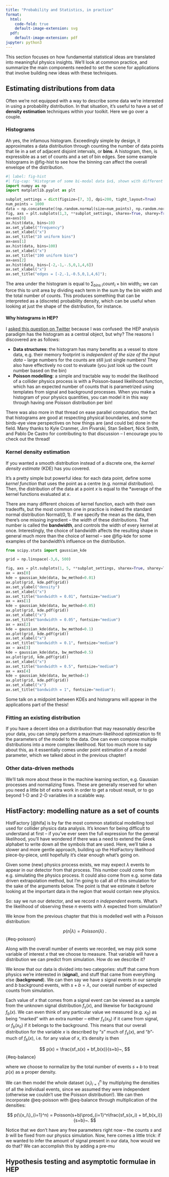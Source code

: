 ```yaml
---
title: "Probability and Statistics, in practice"
format:
  html:
    code-fold: true
    default-image-extension: svg
  pdf:
    default-image-extension: pdf
jupyter: python3
---
```



This section focuses on how fundamental statistical ideas are translated into meaningful physics insights. We'll look at common practice, and summarize the main components needed to set the scene for applications that involve building new ideas with these techniques.

## Estimating distributions from data

Often we're not equipped with a way to describe some data we're interested in using a probability distribution. In that situation, it's useful to have a set of **density estimation** techniques within your toolkit. Here we go over a couple.

### Histograms

Ah yes, the infamous histogram. Exceedingly simple by design, it approximates a data distribution through counting the number of data points that lie in a set of adjacent disjoint intervals, or **bins**. A histogram, then, is expressible as a set of counts and a set of bin edges. See some example histograms in @fig-hist to see how the binning can affect the overall envelope of the distribution.

```python
#| label: fig-hist
#| fig-cap: "Histogram of some bi-modal data $x$, shown with different binnings."
import numpy as np
import matplotlib.pyplot as plt

subplot_settings = dict(figsize=[7, 3], dpi=200, tight_layout=True)
num_points = 1000
data = np.concatenate((np.random.normal(size=num_points), np.random.normal(size=num_points//2)+3))
fig, axs = plt.subplots(1,3, **subplot_settings, sharex=True, sharey=True)
ax=axs[0]
ax.hist(data, bins=10)
ax.set_ylabel("frequency")
ax.set_xlabel("x")
ax.set_title("10 uniform bins")
ax=axs[1]
ax.hist(data, bins=100)
ax.set_xlabel("x")
ax.set_title("100 uniform bins")
ax=axs[2]
ax.hist(data, bins=[-2,-1,-.5,0,1,4,6])
ax.set_xlabel("x")
ax.set_title("edges = [-2,-1,-0.5,0,1,4,6]");
```

The area under the histogram is equal to $\sum_{\mathrm{bins~i}} \mathrm{count}_i \times \mathrm{bin~width}_i$; we can force this to unit area by dividing each term in the sum by the bin width and the total number of counts. This produces something that can be interpreted as a (discrete) probability density, which can be useful when looking at just the shape of the distribution, for instance.

#### Why histograms in HEP? {-}

I [asked this question on Twitter](https://twitter.com/phi_nate/status/1251124042012274693?s=20&t=_miEUw-BGQwuWl1rsgyHuQ) because I was confused: the HEP analysis paradigm has the histogram as a central object, but why? The reasons I discovered are as follows:

- **Data structures**: the histogram has many benefits as a vessel to store data, e.g. their memory footprint is *independent of the size of the input data* -- large numbers for the counts are still just single numbers! They also have effectively no cost to evaluate (you just look up the count number based on the bin)
- **Poisson modelling**: a simple and tractable way to model the likelihood of a collider physics process is with a Poisson-based likelihood function, which has an expected number of counts that is parametrized using templates from signal and background processes. When you make a histogram of your physics quantities, you can model it in this way through having one Poisson distribution per bin!

There was also more in that thread on ease parallel computation, the fact that histograms are good at respecting physical boundaries, and some birds-eye view perspectives on how things are (and could be) done in the field. Many thanks to Kyle Cranmer, Jim Pivarski, Stan Seibert, Nick Smith, and Pablo De Castro for contributing to that discussion -- I encourage you to check out the thread!

### Kernel density estimation

If you wanted a smooth distribution instead of a discrete one, the *kernel density estimate* (KDE) has you covered.

It's a pretty simple but powerful idea: for each data point, define some *kernel function* that uses the point as a centre (e.g. normal distribution). Then, the distribution of the data at a point $x$ is equal to the *average of the kernel functions evaluated at $x$.

There are many different choices of kernel function, each with their own tradeoffs, but the most common one in practice is indeed the standard normal distribution $\mathrm{Normal}(0, 1)$. If we specify the mean as the data, then there's one missing ingredient -- the *width* of these distributions. That number is called the **bandwidth**, and controls the width of every kernel at once. Interestingly, the choice of bandwidth affects the resulting shape in general much more than the choice of kernel -- see @fig-kde for some examples of the bandwidth's influence on the distribution.

```python
from scipy.stats import gaussian_kde

grid = np.linspace(-3,6, 500)

fig, axs = plt.subplots(1, 5, **subplot_settings, sharex=True, sharey=True)
ax = axs[0]
kde = gaussian_kde(data, bw_method=0.01)
ax.plot(grid, kde.pdf(grid))
ax.set_ylabel("density")
ax.set_xlabel("x")
ax.set_title("bandwidth = 0.01", fontsize="medium")
ax = axs[1]
kde = gaussian_kde(data, bw_method=0.05)
ax.plot(grid, kde.pdf(grid))
ax.set_xlabel("x")
ax.set_title("bandwidth = 0.05", fontsize="medium")
ax = axs[2]
kde = gaussian_kde(data, bw_method=0.1)
ax.plot(grid, kde.pdf(grid))
ax.set_xlabel("x")
ax.set_title("bandwidth = 0.1", fontsize="medium")
ax = axs[3]
kde = gaussian_kde(data, bw_method=0.5)
ax.plot(grid, kde.pdf(grid))
ax.set_xlabel("x")
ax.set_title("bandwidth = 0.5", fontsize="medium")
ax = axs[4]
kde = gaussian_kde(data, bw_method=1)
ax.plot(grid, kde.pdf(grid))
ax.set_xlabel("x")
ax.set_title("bandwidth = 1", fontsize="medium");
```

Some talk on a midpoint between KDEs and histograms will appear in the applications part of the thesis!

### Fitting an existing distribution

If you have a decent idea on a distribution that may reasonably describe your data, you can simply perform a maximum-likelihood optimization to fit the parameters of the model to the data. One can even compose multiple distributions into a more complex likelihood. Not too much more to say about this, as it essentially comes under point estimation of a model parameter, which we talked about in the previous chapter!

### Other data-driven methods

We'll talk more about these in the machine learning section, e.g. Gaussian processes and normalizing flows. These are generally reserved for when you need a little bit of extra work in order to get a robust result, or to go beyond 1-D and 2-D variables in a scalable way.

## HistFactory: modelling nature as a set of counts

HistFactory [@hifa] is by far the most common statistical modelling tool used for collider physics data analysis. It's known for being difficult to understand at first -- if you've ever seen the full expression for the general likelihood, you'll have wondered if there was a need to extend the Greek alphabet to write down all the symbols that are used. Here, we'll take a slower and more gentle approach, building up the HistFactory likelihood piece-by-piece, until hopefully it's clear enough what's going on.

Given some (new) physics process exists, we may expect $\lambda$ events to appear in our detector from that process. This number could come from e.g. simulating the physics process. It could also come from e.g. some data driven extrapolation method, but I'm going to call all of this simulation for the sake of the arguments below. The point is that we estimate it before looking at the important data in the region that would contain new physics.

So: say we run our detector, and we record $n$ *independent* events. What's the likelihood of observing these $n$ events with $\lambda$ expected from simulation?

We know from the previous chapter that this is modelled well with a Poisson distribution:

$$
p(n|\lambda) = Poisson(\lambda)~.
$$ {#eq-poisson}

Along with the overall number of events we recorded, we may pick some variable of interest $x$ that we choose to measure. That variable will have a distribution we can predict from simulation. How do we describe it?

We know that our data is divided into two categories: stuff that came from physics we're interested in (**signal**), and stuff that came from everything else (**background**). We can then say we have $s$ signal events in our sample and $b$ background events, with $s+b=\lambda$, our overall number of expected counts from simulation.

Each value of $x$ that comes from a signal event can be viewed as a sample from the unknown signal distribution $f_s(x)$, and likewise for background $f_b(x)$. We can even think of any particular value we measured (e.g. $x_0$) as being "marked" with an extra number -- either $f_s(x_0)$ if it came from signal, or $f_b(x_0)$ if it belongs to the background. This means that our overall distribution for the variable $x$ is described by "$s$" much of $f_s(x)$, and "$b$"-much of $f_b(x)$, i.e. for any value of $x$, it's density is then

$$
p(x) = \frac{sf_s(x) + bf_b(x)}{s+b}~,
$$ {#eq-balance}

where we choose to normalize by the total number of events $s+b$ to treat $p(x)$ as a proper density.

We can then model the whole dataset $\{x_i\}_{i=1}^n$ by multiplying the densities of all the individual events, since we assumed they were independent (otherwise we couldn't use the Poisson distribution!). We can then incorporate @eq-poisson with @eq-balance through multiplication of the densities:

$$
p(\{x_i\}_{i=1}^n) = Poisson(s+b)\prod_{i=1}^n\frac{sf_s(x_i) + bf_b(x_i)}{s+b}~.
$$

Notice that we don't have any free parameters right now -- the counts $s$ and $b$ will be fixed from our physics simulation. Now, here comes a little trick: if we wanted to infer the amount of signal present in our data, how would we do that? We can accomplish this by adding a pre-mu

## Hypothesis testing and asymptotic formulae in HEP
